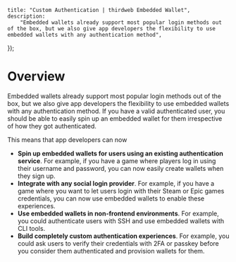 
	title: "Custom Authentication | thirdweb Embedded Wallet",
	description:
		"Embedded wallets already support most popular login methods out of the box, but we also give app developers the flexibility to use embedded wallets with any authentication method",
});

# Overview

Embedded wallets already support most popular login methods out of the box, but we also give app developers the flexibility to use
embedded wallets with any authentication method. If you have a valid authenticated user, you should be able to easily spin up an
embedded wallet for them irrespective of how they got authenticated.

<DocImage src={EWSpeedRacer} />

This means that app developers can now

- **Spin up embedded wallets for users using an existing authentication service**. For example, if you have a game where players log in using their username and password, you can now easily create wallets when they sign up.
- **Integrate with any social login provider**. For example, if you have a game where you want to let users login with their Steam or Epic games credentials, you can now use embedded wallets to enable these experiences.
- **Use embedded wallets in non-frontend environments**. For example, you could authenticate users with SSH and use embedded wallets with CLI tools.
- **Build completely custom authentication experiences**. For example, you could ask users to verify their credentials with 2FA or passkey before you consider them authenticated and provision wallets for them.
